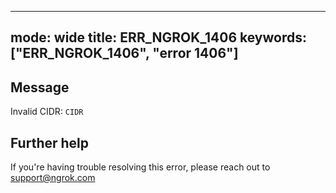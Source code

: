 
---
mode: wide
title: ERR_NGROK_1406
keywords: ["ERR_NGROK_1406", "error 1406"]
---

## Message
Invalid CIDR: `CIDR`




## Further help
If you're having trouble resolving this error, please reach out to [support@ngrok.com](mailto:support@ngrok.com?subject=Help%20with%20ERR_NGROK_1406)

